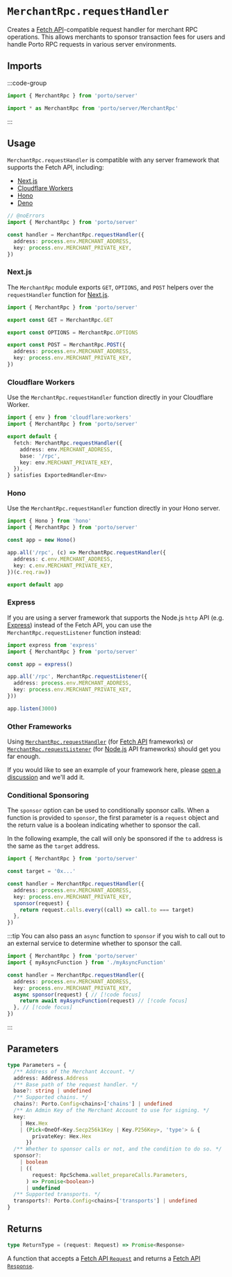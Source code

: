 # `MerchantRpc.requestHandler`

Creates a [Fetch API](https://developer.mozilla.org/en-US/docs/Web/API/Fetch_API)-compatible request handler for merchant RPC operations. This allows merchants to sponsor transaction fees for users and handle Porto RPC requests in various server environments.

## Imports

:::code-group

```ts [Named]
import { MerchantRpc } from 'porto/server'
```

```ts [Entrypoint]
import * as MerchantRpc from 'porto/server/MerchantRpc'
```

:::

## Usage

`MerchantRpc.requestHandler` is compatible with any server framework that supports the Fetch API, including:

- [Next.js](#nextjs)
- [Cloudflare Workers](#cloudflare-workers)
- [Hono](#hono)
- [Deno](https://deno.com)

```ts twoslash
// @noErrors
import { MerchantRpc } from 'porto/server'

const handler = MerchantRpc.requestHandler({
  address: process.env.MERCHANT_ADDRESS,
  key: process.env.MERCHANT_PRIVATE_KEY,
})
```

### Next.js

The `MerchantRpc` module exports `GET`, `OPTIONS`, and `POST` helpers over the `requestHandler` function for [Next.js](https://nextjs.org).

```ts
import { MerchantRpc } from 'porto/server'

export const GET = MerchantRpc.GET

export const OPTIONS = MerchantRpc.OPTIONS

export const POST = MerchantRpc.POST({
  address: process.env.MERCHANT_ADDRESS,
  key: process.env.MERCHANT_PRIVATE_KEY,
})

```

### Cloudflare Workers

Use the `MerchantRpc.requestHandler` function directly in your Cloudflare Worker.

```ts
import { env } from 'cloudflare:workers'
import { MerchantRpc } from 'porto/server'

export default {
  fetch: MerchantRpc.requestHandler({
    address: env.MERCHANT_ADDRESS,
    base: '/rpc',
    key: env.MERCHANT_PRIVATE_KEY,
  }),
} satisfies ExportedHandler<Env>

```

### Hono

Use the `MerchantRpc.requestHandler` function directly in your Hono server.

```ts
import { Hono } from 'hono'
import { MerchantRpc } from 'porto/server'

const app = new Hono()

app.all('/rpc', (c) => MerchantRpc.requestHandler({
  address: c.env.MERCHANT_ADDRESS,
  key: c.env.MERCHANT_PRIVATE_KEY,
})(c.req.raw))

export default app
```

### Express

If you are using a server framework that supports the Node.js `http` API (e.g. [Express](https://expressjs.com)) instead of the Fetch API, you can use the `MerchantRpc.requestListener` function instead:

```ts
import express from 'express'
import { MerchantRpc } from 'porto/server'

const app = express()

app.all('/rpc', MerchantRpc.requestListener({
  address: process.env.MERCHANT_ADDRESS,
  key: process.env.MERCHANT_PRIVATE_KEY,
}))

app.listen(3000)
```

### Other Frameworks

Using [`MerchantRpc.requestHandler`](#usage) (for [Fetch API](https://developer.mozilla.org/en-US/docs/Web/API/Fetch_API) frameworks) or [`MerchantRpc.requestListener`](#express) (for [Node.js](https://nodejs.org) API frameworks) should get you far enough.

If you would like to see an example of your framework here, please [open a discussion](https://github.com/ithacaxyz/porto/discussions/new) and we'll add it.

### Conditional Sponsoring

The `sponsor` option can be used to conditionally sponsor calls.
When a function is provided to `sponsor`, the first parameter is a `request` object and the return value is a boolean indicating whether to sponsor the call.

In the following example, the call will only be sponsored if the `to` address is the same as the `target` address.

```ts
import { MerchantRpc } from 'porto/server'

const target = '0x...'

const handler = MerchantRpc.requestHandler({
  address: process.env.MERCHANT_ADDRESS,
  key: process.env.MERCHANT_PRIVATE_KEY,
  sponsor(request) {
    return request.calls.every((call) => call.to === target)
  },
})
```

:::tip
You can also pass an `async` function to `sponsor` if you wish to call out to an external service to determine whether to sponsor the call.

```ts
import { MerchantRpc } from 'porto/server'
import { myAsyncFunction } from './myAsyncFunction'

const handler = MerchantRpc.requestHandler({
  address: process.env.MERCHANT_ADDRESS,
  key: process.env.MERCHANT_PRIVATE_KEY,
  async sponsor(request) { // [!code focus]
    return await myAsyncFunction(request) // [!code focus]
  }, // [!code focus]
})
```

:::

## Parameters

```ts
type Parameters = {
  /** Address of the Merchant Account. */
  address: Address.Address
  /** Base path of the request handler. */
  base?: string | undefined
  /** Supported chains. */
  chains?: Porto.Config<chains>['chains'] | undefined
  /** An Admin Key of the Merchant Account to use for signing. */
  key:
    | Hex.Hex
    | (Pick<OneOf<Key.Secp256k1Key | Key.P256Key>, 'type'> & {
        privateKey: Hex.Hex
      })
  /** Whether to sponsor calls or not, and the condition to do so. */
  sponsor?:
    | boolean
    | ((
        request: RpcSchema.wallet_prepareCalls.Parameters,
      ) => Promise<boolean>)
      | undefined
  /** Supported transports. */
  transports?: Porto.Config<chains>['transports'] | undefined
}
```

## Returns

```ts
type ReturnType = (request: Request) => Promise<Response>
```

A function that accepts a [Fetch API `Request`](https://developer.mozilla.org/en-US/docs/Web/API/Request) and returns a [Fetch API `Response`](https://developer.mozilla.org/en-US/docs/Web/API/Response).
